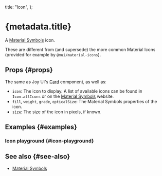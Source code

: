 
  title: "Icon",
};


# {metadata.title}

A [Material Symbols](https://fonts.google.com/icons) icon.

These are different from (and supersede) the more common Material Icons (provided for example by `@mui/material-icons`).

## Props \{#props}

The same as Joy UI's [Card](/components/card) component, as well as:

- `icon`: The icon to display. A list of available icons can be found in `Icon.allIcons` or on the [Material Symbols](https://fonts.google.com/icons) website.
- `fill`, `weight`, `grade`, `opticalSize`: The Material Symbols properties of the icon.
- `size`: The size of the icon in pixels, if known.

## Examples \{#examples}

### Icon playground \{#icon-playground}

<IconPlaygroundExample />

## See also \{#see-also}

- [Material Symbols](https://fonts.google.com/icons)
